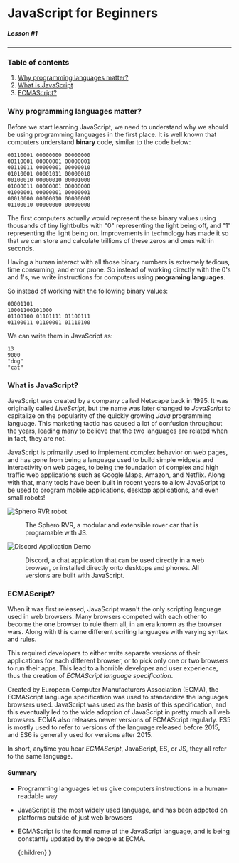 
# JavaScript for Beginners

##### Lesson #1

---

### Table of contents

1. [Why programming languages matter?](#why)
2. [What is JavaScript](#history)
3. [ECMAScript?](#ecmascript)

<h3 id="why">Why programming languages matter?</h3>

Before we start learning JavaScript, we need to understand why we should be
using programming languages in the first place. It is well known that
computers understand **binary** code, similar to the code below:

```bin
00110001 00000000 00000000
00110001 00000001 00000001
00110011 00000001 00000010
01010001 00001011 00000010
00100010 00000010 00001000
01000011 00000001 00000000
01000001 00000001 00000001
00010000 00000010 00000000
01100010 00000000 00000000
```

The first computers actually would represent these binary values using
thousands of tiny lightbulbs with "0" representing the light being off, and
"1" representing the light being on. Improvements in technology has made it so
that we can store and calculate trillions of these zeros and ones within
seconds.

Having a human interact with all those binary numbers is extremely tedious,
time consuming, and error prone. So instead of working directly with the 0's
and 1's, we write instructions for computers using **programing languages**.

So instead of working with the following binary values:

```bin
00001101
10001100101000
01100100 01101111 01100111
01100011 01100001 01110100
```

We can write them in JavaScript as:

```bin
13
9000
"dog"
"cat"
```

<h3 id="history">What is JavaScript?</h3>

JavaScript was created by a company called Netscape back in 1995. It was
originally called _LiveScript_, but the name was later changed to _JavaScript_
to capitalize on the popularity of the quickly growing _Java_ programming
language. This marketing tactic has caused a lot of confusion throughout the
years, leading many to believe that the two languages are related when in
fact, they are not.

JavaScript is primarily used to implement complex behavior on web pages, and
has gone from being a language used to build simple widgets and interactivity
on web pages, to being the foundation of complex and high traffic web
applications such as Google Maps, Amazon, and Netflix. Along with that, many
tools have been built in recent years to allow JavaScript to be used to
program mobile applications, desktop applications, and even small robots!

![Sphero RVR robot](/static/pages/javascript/intro/spheroRVR.gif)

<figure>
  The Sphero RVR, a modular and extensible rover car that is programable with
  JS.
</figure>

![Discord Application Demo](/static/pages/javascript/intro/discord.gif)

<figure>
  Discord, a chat application that can be used directly in a web browser, or
  installed directly onto desktops and phones. All versions are built with
  JavaScript.
</figure>

<h3 id="ecmascript">ECMAScript?</h3>

When it was first released, JavaScript wasn't the only scripting language used
in web browsers. Many browsers competed with each other to become the one
browser to rule them all, in an era known as the browser wars. Along with this
came different scriting languages with varying syntax and rules.

This required developers to either write separate versions of their
applications for each different browser, or to pick only one or two browsers
to run their apps. This lead to a horrible developer and user experience, thus the
creation of _ECMAScript language specification_.

Created by European Computer Manufacturers Association (ECMA), the ECMAScript
language specification was used to standardize the languages browsers used.
JavaScript was used as the basis of this specification, and this eventually
led to the wide adoption of JavaScript in pretty much all web browsers. ECMA
also releases newer versions of ECMAScript regularly. ES5 is mostly used to refer
to versions of the language released before 2015, and ES6 is generally used for
versions after 2015.

In short, anytime you hear _ECMAScript_, JavaScript, ES, or JS, they all
refer to the same language.

#### Summary

- Programming languages let us give computers instructions in a human-readable way
- JavaScript is the most widely used language, and has been adpoted on platforms outside of just web browsers
- ECMAScript is the formal name of the JavaScript language, and is being constantly updated by the people at ECMA.

  <Layout next="/javascript/intro/lesson2">{children}</Layout>
)
